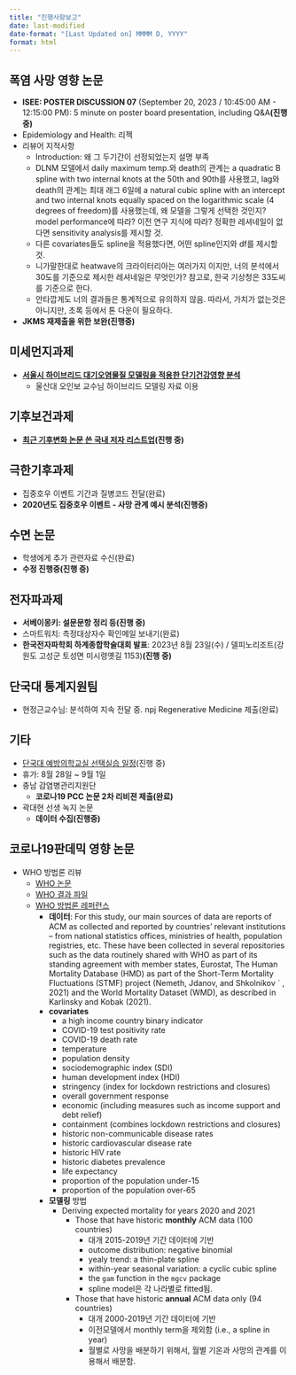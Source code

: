 ```yaml
---
title: "진행사항보고"
date: last-modified
date-format: "[Last Updated on] MMMM D, YYYY"
format: html
---
```


## 폭염 사망 영향 논문
-   **ISEE: POSTER DISCUSSION 07** (September 20, 2023 / 10:45:00 AM - 12:15:00 PM): 5 minute on poster board presentation, including Q&A**(진행 중)**
-   Epidemiology and Health: 리젝
-   리뷰어 지적사항
    -   Introduction: 왜 그 두기간이 선정되었는지 설명 부족
    -   DLNM 모델에서 daily maximum temp.와 death의 관계는 a quadratic B spline with two internal knots at the 50th and 90th를 사용했고, lag와 death의 관계는 최대 래그 6일에 a natural cubic spline with an intercept and two internal knots equally spaced on the logarithmic scale (4 degrees of freedom)를 사용했는데, 왜 모델을 그렇게 선택한 것인지? model performance에 따라? 이전 연구 지식에 따라? 정확한 레셔네일이 없다면 sensitivity analysis를 제시할 것.
    -   다른 covariates들도 spline을 적용했다면, 어떤 spline인지와 df를 제시할 것.
    -   니가말한대로 heatwave의 크라이터리아는 여러가지 이지만, 너의 분석에서 30도를 기준으로 제시한 레셔네일은 무엇인가? 참고로, 한국 기상청은 33도씨를 기준으로 한다.
    -   안타깝게도 너의 결과들은 통계적으로 유의하지 않음. 따라서, 가치가 없는것은 아니지만, 초록 등에서 톤 다운이 필요하다.
-   **JKMS 재제출을 위한 보완(진행중)**

## 미세먼지과제
-   [**서울시 하이브리드 대기오염물질 모델링을 적용한 단기건강영향 분석**](https://www.dropbox.com/s/eobtjwmbm63w8jm/%EC%84%9C%EC%9A%B8%EC%8B%9C%20%ED%95%98%EC%9D%B4%EB%B8%8C%EB%A6%AC%EB%93%9C%20%EB%8C%80%EA%B8%B0%EC%98%A4%EC%97%BC%EB%AC%BC%EC%A7%88%20%EB%AA%A8%EB%8D%B8%EB%A7%81%EC%9D%84%20%EC%A0%81%EC%9A%A9%ED%95%9C%20%EB%8B%A8%EA%B8%B0%EA%B1%B4%EA%B0%95%EC%98%81%ED%96%A5%20%EB%B6%84%EC%84%9D.pptx?dl=0)
    -   울산대 오인보 교수님 하이브리드 모델링 자료 이용

## 기후보건과제
-   **[최근 기후변화 논문 쓴 국내 저자 리스트업](https://www.dropbox.com/s/zsce1r2lld7ym8m/search.xlsx?dl=0)(진행 중)**

## 극한기후과제
-   집중호우 이벤트 기간과 질병코드 전달(완료)
-   **2020년도 집중호우 이벤트 - 사망 관계 예시 분석(진행중)**

## 수면 논문
-   학생에게 추가 관련자료 수신(완료)
-   **수정 진행중(진행 중)**

## 전자파과제
-   **서베이몽키: 설문문항 정리 등(진행 중)**
-   스마트워치: 측정대상자수 확인메일 보내기(완료)
-   **한국전자파학회 하계종합학술대회 발표**: 2023년 8월 23일(수) / 델피노리조트(강원도 고성군 토성면 미시령옛길 1153)**(진행 중)**

## 단국대 통계지원팀
-   현정근교수님: 분석하여 지속 전달 중. npj Regenerative Medicine 제출(완료)

## 기타
-   [단국대 예방의학교실 선택실습 일정](https://www.dropbox.com/s/f9vvrmn89g0x3jg/2023%20%EB%B3%B8%EA%B3%BC4%ED%95%99%EB%85%84%20%EC%98%88%EB%B0%A9%EC%9D%98%ED%95%99%EA%B3%BC%20%EC%84%A0%ED%83%9D%EC%8B%A4%EC%8A%B5%20%EC%9D%BC%EC%A0%95.hwp?dl=0)(진행 중)
-   휴가: 8월 28일 \~ 9월 1일
-   충남 감염병관리지원단
    -   **코로나19 PCC 논문 2차 리비젼 제출(완료)**
-   곽대현 선생 녹지 논문
    -   **데이터 수집(진행중)**

## 코로나19판데믹 영향 논문
-   WHO 방법론 리뷰
    -   [WHO 논문](https://www.nature.com/articles/s41586-022-05522-2#Sec6)
    -   [WHO 결과 파일](https://www.who.int/data/sets/global-excess-deaths-associated-with-covid-19-modelled-estimates)
    -   [WHO 방법론 레퍼런스](https://cdn.who.int/media/docs/default-source/world-health-data-platform/covid-19-excessmortality/who_methods_for_estimating_the_excess_mortality_associated_with_the_covid-19_pandemic.pdf?sfvrsn=5a05fa76_2&download=true)
        -   **데이터**: For this study, our main sources of data are reports of ACM as collected and reported by countries' relevant institutions -- from national statistics offices, ministries of health, population registries, etc. These have been collected in several repositories such as the data routinely shared with WHO as part of its standing agreement with member states, Eurostat, The Human Mortality Database (HMD) as part of the Short-Term Mortality Fluctuations (STMF) project (Nemeth, Jdanov, and Shkolnikov ´ , 2021) and the World Mortality Dataset (WMD), as described in Karlinsky and Kobak (2021).
        -   **covariates**
            -   a high income country binary indicator
            -   COVID-19 test positivity rate
            -   COVID-19 death rate
            -   temperature
            -   population density
            -   sociodemographic index (SDI)
            -   human development index (HDI)
            -   stringency (index for lockdown restrictions and closures)
            -   overall government response
            -   economic (including measures such as income support and debt relief)
            -   containment (combines lockdown restrictions and closures)
            -   historic non-communicable disease rates
            -   historic cardiovascular disease rate
            -   historic HIV rate
            -   historic diabetes prevalence
            -   life expectancy
            -   proportion of the population under-15
            -   proportion of the population over-65
        -   **모델링** 방법
            -   Deriving expected mortality for years 2020 and 2021
                -   Those that have historic **monthly** ACM data (100 countries)
                    -   대개 2015-2019년 기간 데이터에 기반
                    -   outcome distribution: negative binomial
                    -   yealy trend: a thin-plate spline
                    -   within-year seasonal variation: a cyclic cubic spline
                    -   the `gam` function in the `mgcv` package
                    -   spline model은 각 나라별로 fitted됨.
                -   Those that have historic **annual** ACM data only (94 countries)
                    -   대개 2000-2019년 기간 데이터에 기반
                    -   이전모델에서 monthly term을 제외함 (i.e., a spline in year)
                    -   월별로 사망을 배분하기 위해서, 월별 기온과 사망의 관계를 이용해서 배분함.
